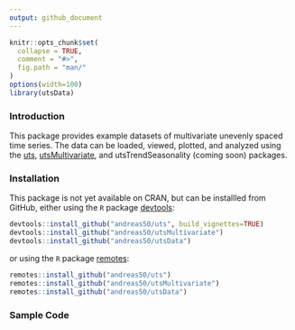 ```yaml
---
output: github_document
---
```


<!-- README.md is generated from README.Rmd. Please edit that file -->

```r
knitr::opts_chunk$set(
  collapse = TRUE,
  comment = "#>",
  fig.path = "man/"
)
options(width=100)
library(utsData)
```

### Introduction

This package provides example datasets of multivariate unevenly spaced time series. The data can be loaded, viewed, plotted, and analyzed using the [uts](https://github.com/andreas50/uts), [utsMultivariate](https://github.com/andreas50/utsMultivariate), and utsTrendSeasonality (coming soon) packages.


### Installation

This package is not yet available on CRAN, but can be installled from GitHub, either using the `R` package [devtools](https://cran.r-project.org/web/packages/devtools/index.html):

```r
devtools::install_github("andreas50/uts", build_vignettes=TRUE)
devtools::install_github("andreas50/utsMultivariate")
devtools::install_github("andreas50/utsData")
```

or using the `R` package [remotes](https://cran.r-project.org/web/packages/remotes/index.html):

```r
remotes::install_github("andreas50/uts")
remotes::install_github("andreas50/utsMultivariate")
remotes::install_github("andreas50/utsData")
```

### Sample Code

```r

```
